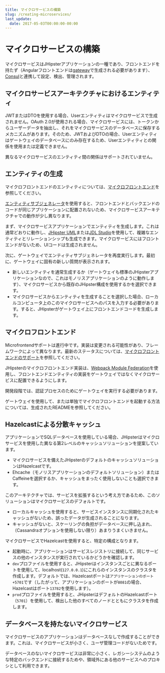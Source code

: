 ```yaml
---
title: マイクロサービスの構築
slug: /creating-microservices/
last_update:
  date: 2017-05-03T00:00:00-00:00
---
```


# <i class="fa fa-bolt"></i> マイクロサービスの構築

マイクロサービスはJHipsterアプリケーションの一種であり、フロントエンドを持たず（Angularフロントエンドは[gateway](/api-gateway/)で生成される必要があります）、[Consul](/consul/)と連携して設定、検出、管理されます。

<h2 id="entities">マイクロサービスアーキテクチャにおけるエンティティ</h2>

JWTまたはDTOを使用する場合、Userエンティティはマイクロサービスで生成されません。OAuth 2.0が使用される場合、マイクロサービスには、トークンからユーザーデータを抽出し、それをマイクロサービスのデータベースに保存するメカニズムがあります。そのため、JWTおよびDTOの場合、Userエンティティはゲートウェイのデータベースにのみ存在するため、Userエンティティとの関係を使用または定義できません。

異なるマイクロサービスのエンティティ間の関係はサポートされていません。

<h2 id="generating_entities">エンティティの生成</h2>

マイクロフロントエンドのエンティティについては、[マイクロフロントエンド](#microfrontends)を参照してください。

[エンティティサブジェネレータ](/creating-an-entity/)を使用すると、フロントエンドとバックエンドのコードが同じアプリケーションに配置されないため、マイクロサービスアーキテクチャでの動作が少し異なります。

まず、マイクロサービスアプリケーションでエンティティを生成します。これは通常どおりに動作し、[JHipster UML](/jhipster-uml/)または[JDL Studio](https://start.jhipster.tech/jdl-studio/)を使用して、複雑なエンティティとリレーションシップも生成できます。マイクロサービスにはフロントエンドがないため、UIコードは生成されません。

次に、ゲートウェイでエンティティサブジェネレータを再度実行します。最初に、ゲートウェイに固有の新しい質問が表示されます。

- 新しいエンティティを通常生成するか（ゲートウェイも標準のJHipsterアプリケーションなので、これはモノリスアプリケーションのように動作します）、マイクロサービスから既存のJHipster構成を使用するかを選択できます。
- マイクロサービスからエンティティを生成することを選択した場合、ローカルコンピュータ上のこのマイクロサービスへのパスを入力する必要があります。すると、JHipsterがゲートウェイ上にフロントエンドコードを生成します。

## マイクロフロントエンド

Microfrontendサポートは進行中です。実装は変更される可能性があり、フレームワークによって異なります。最新のステータスについては、[マイクロフロントエンドのサポート](https://github.com/jhipster/generator-jhipster/issues/17031)を参照してください。

JHipsterのマイクロフロントエンド実装は、[Webpack Module Federation](https://webpack.js.org/concepts/module-federation/)を使用し、フロントエンドエンティティの実装をゲートウェイではなくマイクロサービスに配置できるようにします。

開発段階では、認証プロセスのためにゲートウェイを実行する必要があります。

ゲートウェイを使用して、または単独でマイクロフロントエンドを起動する方法については、生成されたREADMEを参照してください。

<h2 id="hazelcast">Hazelcastによる分散キャッシュ</h2>

アプリケーションでSQLデータベースを使用している場合、JHipsterはマイクロサービスを使用した異なる第2レベルのキャッシュソリューションを提案しています。

- マイクロサービスを備えたJHipsterのデフォルトのキャッシュソリューションはHazelcastです。
- Ehcache（モノリスアプリケーションのデフォルトソリューション）またはCaffeineを選択するか、キャッシュをまったく使用しないことも選択できます。

このアーキテクチャでは、サービスを拡張するという考え方であるため、このソリューションはマイクロサービスのデフォルトです。

- ローカルキャッシュを使用すると、サービスインスタンスに同期化されたキャッシュがないため、誤ったデータが生成されることになります。
- キャッシュがないと、スケーリングの負担がデータベースに押し込まれ、（Cassandraオプションを使用しない限り）あまりうまくいきません。

マイクロサービスでHazelcastを使用すると、特定の構成となります。

- 起動時に、アプリケーションはサービスレジストリに接続して、同じサービスの他のインスタンスが実行されているかどうかを確認します。
- `dev`プロファイルを使用すると、JHipsterはインスタンスごとに異なるポートを使用して、localhost(`127.0.0.1`)にこれらのインスタンスのクラスタを作成します。デフォルトでは、Hazelcastポートは`アプリケーションのポート+5701`です（したがって、アプリケーションのポートが`8081`の場合、Hazelcastはポート`13782`を使用します）。
- `prod`プロファイルを使用すると、JHipsterはデフォルトのHazelcastポート（`5701`）を使用して、検出した他のすべてのノードとともにクラスタを作成します。

<h2 id="no_database">データベースを持たないマイクロサービス</h2>

マイクロサービスのアプリケーションはデータベースなしで作成することができます。これは、マイクロサービスが小さく、ユーザ管理コードがないためです。

データベースのないマイクロサービスは非常に小さく、レガシーシステムのような特定のバックエンドに接続するためや、領域外にある他のサービスへのプロキシとして利用できます。
